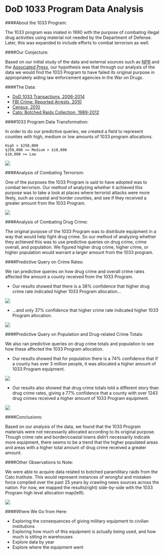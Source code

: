 DoD 1033 Program Data Analysis
============


####About the 1033 Program:

The 1033 program was iniated in 1990 with the purpose of combating illegal drug activities using material not needed by the Department of Defense. Later, this was expanded to include efforts to combat terrorism as well.


####Our Conjecture:

Based on our initial study of the data and external sources such as [NPR](http://www.npr.org/2014/09/02/342494225/mraps-and-bayonets-what-we-know-about-the-pentagons-1033-program) and the [Associated Press](http://bigstory.ap.org/article/ap-impact-little-restraint-military-giveaways), our hypothesis was that through our analysis of the data we would find the 1033 Program to have failed its original purpose in appropriately aiding law enforcement agencies in the War on Drugs.


####The Data:

- [DoD 1033 Transactions, 2006-2014](https://drive.google.com/a/utexas.edu/#folders/0B03IIavLYTovdWg4NGtzSW9wb2c)
- [FBI Crime: Reported Arrests, 2010](http://www.icpsr.umich.edu/icpsrweb/NACJD/series/57/studies/33523?q=uniform+crime+reports%3A+county+level+detailed+2010&amp;searchSource=revise)
- [Census, 2010](https://www.census.gov/popest/data/counties/asrh/2013/CC-EST2013-ALLDATA.html)
- [Cato: Botched Raids Collection, 1989-2012](https://www.google.com/fusiontables/DataSource?docid=1fDfLN7YpE9H7gdGH0ePtJFbwpXy51juTv4-WI24#rows:id=1)


####1033 Program Data Transformation:

In order to do our predictive queries, we created a field to represent counties with high, medium or low amounts of 1033 program allocations.

```
High > $250,000
$250,000 >= Medium > $10,000
$10,000 >= Low
```

![](Images/CostGroupHeatMapAll.png)


####Analysis of Combating Terrorism:

One of the purposes the 1033 Program is said to have adopted was to combat terrorism. Our method of analyzing whether it achieved this purpose was to take a look at places where terrorist attacks were more likely, such as coastal and border counties, and see if they received a greater amount from the 1033 Program.

![](Images/CostGroupHeatMapHigh.png)


####Analysis of Combating Drug Crime:

The original purpose of the 1033 Program was to distribute equipment in a way that would help fight drug crime. So our method of analyzing whether they achieved this was to use predictive queries on drug crime, crime overall, and population. We figured higher drug crime, higher crime, or higher population would warrant a larger amount from the 1033 program.


####Predictive Query on Crime Rates:

We ran predictive queries on how drug crime and overall crime rates affected the amount a county received from the 1033 Program. 

- Our results showed that there is a 38% confidence that higher drug crime rate indicated higher 1033 Program allocation... 

![](Images/DrugRatePrediction38.png)


- ...and only 37% confidence that higher crime rate indicated higher 1033 Program allocation.

![](Images/DrugRatePrediction37.png)


####Predictive Query on Population and Drug-related Crime Totals:

We also ran predictive queries on drug crime totals and population to see how these affected the 1033 Program allocation.

- Our results showed that for population there is a 74% confidence that if a county has over 3 million people, it was allocated a higher amount of 1033 Program equipment. 

![](Images/PopulationPrediction74.png)


- Our results also showed that drug crime totals told a different story than drug crime rates, giving a 77% 
confidence that a county with over 1243 drug crimes received a higher amount of 1033 Program equipment.

![](Images/PopulationPrediction77.png)


####Conclusions:

Based on our analysis of the data, we found that the 1033 Program materials were not necessarily allocated according to its original purpose. Though crime rate and border/coastal towns didn’t necessarily indicate more equipment, there seems to be a trend that the higher populated areas and areas with a higher total amount of drug crime received a greater amount. 


####Other Observations to Note:

We were able to acquire data related to botched paramilitary raids from the Cato Institute. This would represent instances of wrongful and mistaken force compiled over the past 25 years by crawling news sources across the nation. For now, we mapped the results(right) side-by-side with the 1033 Program high level allocation map(left). 

![](Images/CostGroupHeatMapHighCompare.png)


####Where We Go from Here:

- Exploring the consequences of giving military equipment to civilian institutions
- Exploring how much of this equipment is actually being used, and how much is sitting in warehouses
- Explore data by year
- Explore where the equipment went
